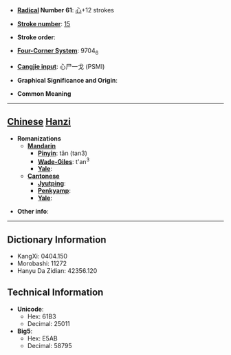 * '''[[Wiktionary:Chinese radical index| Radical]] Number 61''': [[Wiktionary:Chinese radical index 心|心]]+12 strokes

* '''[[Wiktionary:Chinese total strokes index|Stroke number]]''': [[Wiktionary:Chinese total strokes index 15|15]]

* '''Stroke order''': 

* '''[[Wiktionary:Chinese four corner index|Four-Corner System]]''': 9704<sub>6</sub>

* '''[[Wiktionary:Chinese Cangjie index|Cangjie input]]''': 心尸一戈 (PSMI)

* '''Graphical Significance and Origin''': 

* '''Common Meaning'''

----

== [[Chinese]] [[Hanzi]] ==

* '''Romanizations'''
** '''[[Mandarin]]'''
*** '''[[Pinyin]]''': tǎn (tan3)
*** '''[[Wade-Giles]]''': t'an<sup>3</sup>
*** '''[[Yale]]''': 
** '''[[Cantonese]]'''
*** '''[[Jyutping]]''':
*** '''[[Penkyamp]]''': 
*** '''[[Yale]]''': 

* '''Other info''': 

----

== Dictionary Information ==

* KangXi: 0404.150
* Morobashi: 11272
* Hanyu Da Zidian: 42356.120

== Technical Information ==

* '''Unicode''':
** Hex: 61B3
** Decimal: 25011
* '''Big5''':
** Hex: E5AB
** Decimal: 58795